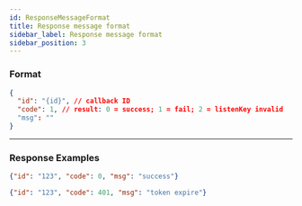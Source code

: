 ```yaml
---
id: ResponseMessageFormat
title: Response message format
sidebar_label: Response message format
sidebar_position: 3
---
```


### Format

```json title="Format"
{
  "id": "{id}", // callback ID
  "code": 1, // result: 0 = success; 1 = fail; 2 = listenKey invalid
  "msg": ""
}
```

---

### Response Examples

```json title="Success"
{"id": "123", "code": 0, "msg": "success"}
```

```json title="Token Invalid"
{"id": "123", "code": 401, "msg": "token expire"}
```
